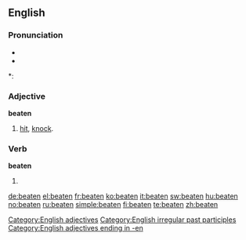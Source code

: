 ==English==

===Pronunciation===
* {{IPA|/'bitən/}}
* {{audio|en-us-beaten.ogg|Audio (US)}}

*: {{rhymes|iːtən}}

===Adjective===
'''beaten'''

# [[hit]], [[knock]].

===Verb===
'''beaten'''

# {{past participle of|[[beat]]}}
<!--this belongs on the pgae for "beat"===Translations===
* Dutch: [[geslagen]], [[geklopt]]-->

[[Category:English adjectives]]
[[Category:English irregular past participles]]
[[Category:English adjectives ending in -en]]

[[de:beaten]]
[[el:beaten]]
[[fr:beaten]]
[[ko:beaten]]
[[it:beaten]]
[[sw:beaten]]
[[hu:beaten]]
[[no:beaten]]
[[ru:beaten]]
[[simple:beaten]]
[[fi:beaten]]
[[te:beaten]]
[[zh:beaten]]
